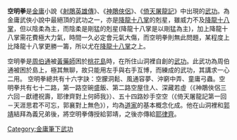 {{unreferenced|time=2015-09-10T07:05:00+00:00}}
{{金庸武功
|名稱=空明拳
|小說=《[[射鵰英雄傳|射鵰英雄傳]]》<br />《[[神鵰俠侶|神鵰俠侶]]》<br />《[[倚天屠龍記|倚天屠龍記]]》
|門派=[[全真派|全真派]]
|類型=拳法、内力
|書籍=無
|修行方法=不詳
|人物=[[周伯通|周伯通]]<br />[[郭靖|郭靖]]<br />[[耶律齊|耶律齊]]<br />[[郭襄|郭襄]]
|創始人=[[周伯通|周伯通]]
}}

'''空明拳'''是[[金庸|金庸]]小說《[[射鵰英雄傳|射鵰英雄傳]]》、《[[神鵰俠侶|神鵰俠侶]]》、《[[倚天屠龍記|倚天屠龍記]]》中出現的[[武功|武功]]。為金庸武俠小說中最絕頂的武功之一，亦是[[降龍十八掌|降龍十八掌]]的剋星，雖威力不及[[降龍十八掌|降龍十八掌]]，但以陰柔為主，而陰柔是剛猛的剋星(降龍十八掌是以剛猛為主)，加上降龍十八掌需花費極大力氣，時間一久必定會元氣大傷，而空明拳則無此問題，某程度上比降龍十八掌更勝一籌，所以尤在[[降龍十八掌|降龍十八掌]]之上。

空明拳是[[周伯通|周伯通]]被[[黃藥師|黃藥師]]困於[[桃花島|桃花島]]時，在所住山洞裡自創的[[武功|武功]]。此武功為周伯通被困於島上，極其無聊，故只能用左手與右手互博，而練成的武功，其講求一心二用。
空明拳總共有十六字訣：空朦洞鬆、風通容夢、沖窮中弄、童庸弓蟲。空明拳共有七十二路，第一路空碗盛飯、第二路空屋住人、深藏若虛（《神鵰俠侶三六回－獻禮祝壽，耶律齊對上何師我》）、五十四路妙手空空（《倚天屠龍記第一回－天涯思君不可忘，郭襄對上無色》），均為[[道家|道家]]的基本概念化成。他在山洞裡和[[郭靖|郭靖]]結拜為義兄弟後，將空明拳傳授給郭靖，之後亦傳給[[耶律齊|耶律齊]]。

[[Category:金庸筆下武功|Category:金庸筆下武功]]